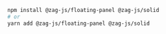 ```bash
npm install @zag-js/floating-panel @zag-js/solid
# or
yarn add @zag-js/floating-panel @zag-js/solid
```
